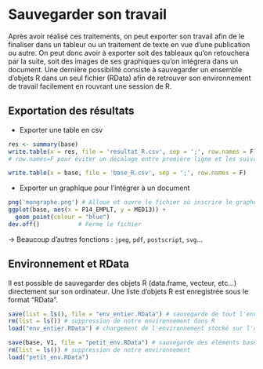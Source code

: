 
# Sauvegarder son travail

Après avoir réalisé ces traitements, on peut exporter son travail afin de le finaliser dans un tableur ou un traitement de texte en vue d'une publication ou autre. On peut donc avoir à exporter soit des tableaux qu'on retouchera par la suite, soit des images de ses graphiques qu'on intégrera dans un document. Une dernière possibilité consiste à sauvegarder un ensemble d'objets R dans un seul fichier (RData) afin de retrouver son environnement de travail facilement en rouvrant une session de R.

## Exportation des résultats

- Exporter une table en csv
```r
res <- summary(base)
write.table(x = res, file = 'resultat_R.csv', sep = ';', row.names = F)
# row.names=F pour éviter un décalage entre première ligne et les suivantes

write.table(x = base, file = 'base_R.csv', sep = ';', row.names = F)
```

- Exporter un graphique pour l'intégrer à un document
```r
png('mongraphe.png') # Alloue et ouvre le fichier où inscrire le graphe
ggplot(base, aes(x = P14_EMPLT, y = MED13)) +
  geom_point(colour = "blue")
dev.off()           # Ferme le fichier
```

$\rightarrow$ Beaucoup d'autres fonctions : `jpeg`, `pdf`, `postscript`, `svg`...


## Environnement et RData
Il est possible de sauvegarder des objets R (data.frame, vecteur, etc...) directement sur son ordinateur. Une liste d'objets R est enregistrée sous le format "RData".

```r
save(list = ls(), file = "env_entier.RData") # sauvegarde de tout l'environnement sur l'ordinateur
rm(list = ls()) # suppression de notre environnement dans R
load("env_entier.RData") # chargement de l'environnement stocké sur l'ordinateur

save(base, V1, file = "petit_env.RData") # sauvegarde des éléments base et V1
rm(list = ls()) # suppression de notre environnement
load("petit_env.RData")
```

